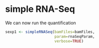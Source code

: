 # simple RNA-Seq
We can now run the quantification

```r
sexp1 <- simpleRNASeq(bamFiles=bamFiles, 
                      param=rnaSeqParam,
                      verbose=TRUE)
```